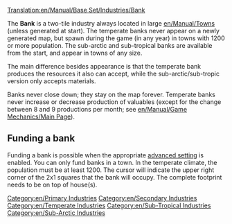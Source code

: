 [[Translation:en/Manual/Base Set/Industries/Bank]]

{{en/Industries|name=Bank
|image=en/Bank.png.png
|caption=Temperate
|image2=en/Tropicalbank.png
|caption2=Sub-Arctic & Sub-Tropical
|climates=[[en/Manual/Climates]], [[en/Manual/Climates]], [[en/Manual/Climates]]
|accepts=[[en/Manual/Base Set/Cargos/Valuables]] (Temperate only), [[en/Manual/Base Set/Cargos/Gold]] (Sub-Arctic only), [[en/Manual/Base Set/Cargos/Diamonds]] (Sub-Tropical only)
|produces=Valuables (Temperate only)
}}

The '''Bank''' is a two-tile industry always located in large [[en/Manual/Towns]] (unless generated at start). The temperate banks never appear on a newly generated map, but spawn during the game (in any year) in towns with 1200 or more population. The sub-arctic and sub-tropical banks are available from the start, and appear in towns of any size.

The main difference besides appearance is that the temperate bank produces the resources it also can accept, while the sub-arctic/sub-tropic version only accepts materials.

Banks never close down; they stay on the map forever. Temperate banks never increase or decrease production of valuables (except for the change between 8 and 9 productions per month; see [[en/Manual/Game Mechanics/Main Page]]).

==Funding a bank==
Funding a bank is possible when the appropriate [[en/Archive/Manual/Settings/Advanced Settings/Economy#Manual primary industry construction method|advanced setting]] is enabled. You can only fund banks in a town. In the temperate climate, the population must be at least 1200. The cursor will indicate the upper right corner of the 2x1 squares that the bank will occupy. The complete footprint needs to be on top of house(s).

{{en/Navbox Industries}}

[[Category:en/Primary Industries]]
[[Category:en/Secondary Industries]]
[[Category:en/Temperate Industries]]
[[Category:en/Sub-Tropical Industries]]
[[Category:en/Sub-Arctic Industries]]